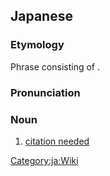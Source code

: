 {{DEFAULTSORT:ようしゆつてん}}
==Japanese==
{{ja-kanjitab|よう|しゅつ|てん|k2=しゅっ|yomi=on}}

===Etymology===
Phrase consisting of {{compound|lang=ja|sort=ようしゅってん|要|tr1=yō|t1=needed, required|出典|tr2=shutten|t2=source}}.

===Pronunciation===
{{ja-pron|yomi=kanon|よう しゅってん}}

===Noun===
{{ja-noun|よう しゅってん}}

# {{lb|ja|Internet|Wiktionary and WMF jargon}} [[citation needed]]

[[Category:ja:Wiki]]